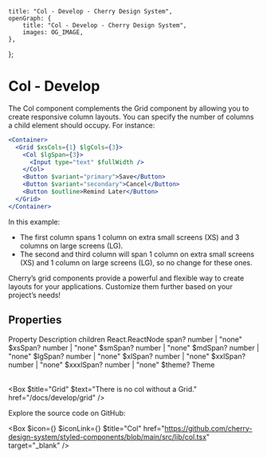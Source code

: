 
	title: "Col - Develop - Cherry Design System",
	openGraph: {
		title: "Col - Develop - Cherry Design System",
		images: OG_IMAGE,
	},
};

# Col -  Develop

The Col component complements the Grid component by allowing you to create responsive column layouts. You can specify the number of columns a child element should occupy. For instance:


```jsx
<Container>
  <Grid $xsCols={1} $lgCols={3}>
    <Col $lgSpan={3}>
      <Input type="text" $fullWidth />
    </Col>
    <Button $variant="primary">Save</Button>
    <Button $variant="secondary">Cancel</Button>
    <Button $outline>Remind Later</Button>
  </Grid>
</Container>
```

In this example:
- The first column spans 1 column on extra small screens (XS) and 3 columns on large screens (LG).
- The second and third column will span 1 column on extra small screens (XS) and 1 column on large screens (LG), so no change for these ones.

Cherry’s grid components provide a powerful and flexible way to create layouts for your applications. Customize them further based on your project’s needs!

## Properties

<Table>
	<TableRow>
		<TableHead>Property</TableHead>
		<TableHead>Description</TableHead>
	</TableRow>
	<TableRow>
		<TableData $code>children</TableData>
		<TableData>React.ReactNode</TableData>
	</TableRow>
	<TableRow>
		<TableData $code>span?</TableData>
		<TableData>number | "none"</TableData>
	</TableRow>
	<TableRow>
		<TableData $code>$xsSpan?</TableData>
		<TableData>number | "none"</TableData>
	</TableRow>
	<TableRow>
		<TableData $code>$smSpan?</TableData>
		<TableData>number | "none"</TableData>
	</TableRow>
	<TableRow>
		<TableData $code>$mdSpan?</TableData>
		<TableData>number | "none"</TableData>
	</TableRow>
	<TableRow>
		<TableData $code>$lgSpan?</TableData>
		<TableData>number | "none"</TableData>
	</TableRow>
	<TableRow>
		<TableData $code>$xlSpan?</TableData>
		<TableData>number | "none"</TableData>
	</TableRow>
	<TableRow>
		<TableData $code>$xxlSpan?</TableData>
		<TableData>number | "none"</TableData>
	</TableRow>
	<TableRow>
		<TableData $code>$xxxlSpan?</TableData>
		<TableData>number | "none"</TableData>
	</TableRow>
	<TableRow>
		<TableData $code>$theme?</TableData>
		<TableData>Theme</TableData>
	</TableRow>
</Table>

<Box $title="Grid" $text="There is no col without a Grid." href="/docs/develop/grid" />

Explore the source code on GitHub:

<Box
	$icon={<IconFile />}
	$iconLink={<IconGitHub />}
	$title="Col"
	href="https://github.com/cherry-design-system/styled-components/blob/main/src/lib/col.tsx"
	target="_blank"
/>

